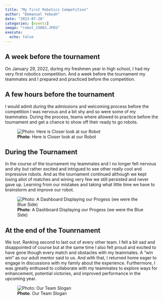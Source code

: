 ```yaml
---
title: "My first Robotics Competition"
author: "Emmanuel Yeboah"
date: "2023-07-20"
categories: [events]
image: "robot_15083.JPEG"
execute: 
  echo: false
---
```


## A week before the tournament

On January 29, 2022, during my freshmen year in high school, I had my very first robotics competition. And a week before the tournament my teammates and I prepared and practiced before the competition.  

## A few hours before the tournament

I would admit during the admissions and welcoming process before the competition I was nervous and a bit shy and so were some of my teammates. During the process, teams where allowed to practice before the tournament and get a chance to show off their ready to go robots. 

![**Photo**: Here is Closer look at our Robot](images/team_meetup.JPEG)

## During the Tournament
In the course of the tournament my teammates and I no longer felt nervous and shy but rather excited and intrigued to see other really cool and impressive robots. And as the tournament continued although we kept losing allot of matches and wining very few we still persisted and never gave up. Learning from our mistakes and taking what little time we have to brainstorm and improve our robot. 

![**Photo**: A Dashboard Displaying our Progess (we were the Blue Side)](images/Score_Board.JPEG)

## At the end of the Tounrnament

We lost. Ranking second to last out of every other team. I felt a bit sad and disappointed of course but at the same time I also felt proud and excited to have gone though every match and obstacles with my teammates. A "win win" as our adult mentor said to us. And with that, I returned home eager to engage in discussions with my family about the experience. Furthermore, I was greatly enthused to collaborate with my teammates to explore ways for enhancement, potential victories, and improved performance in the upcoming year.

![**Photo**: Our Team Slogan](images/team_logo.JPEG) 













